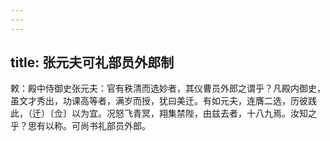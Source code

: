 ```yaml
---
---
---
```

title: 张元夫可礼部员外郎制
---



敕：殿中侍御史张元夫：官有秩清而选妙者，其仪曹员外郎之谓乎？凡殿内御史，虽文才秀出，功课高等者，满岁而授，犹曰美迁。有如元夫，连膺二选，历彼践此，（迁）〔佥〕以为宜。况怒飞青冥，翔集禁陛，由兹去者，十八九焉。汝知之乎？思有以称。可尚书礼部员外郎。
